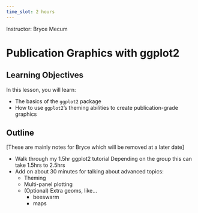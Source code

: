 ```yaml
---
time_slot: 2 hours
---
```


Instructor: Bryce Mecum

# Publication Graphics with ggplot2

## Learning Objectives

In this lesson, you will learn:

- The basics of the `ggplot2` package
- How to use `ggplot2`'s theming abilities to create publication-grade graphics

## Outline

[These are mainly notes for Bryce which will be removed at a later date]

- Walk through my 1.5hr ggplot2 tutorial
  Depending on the group this can take 1.5hrs to 2.5hrs
- Add on about 30 minutes for talking about advanced topics:
  - Theming
  - Multi-panel plotting
  - (Optional) Extra geoms, like...
    - beeswarm
    - maps
